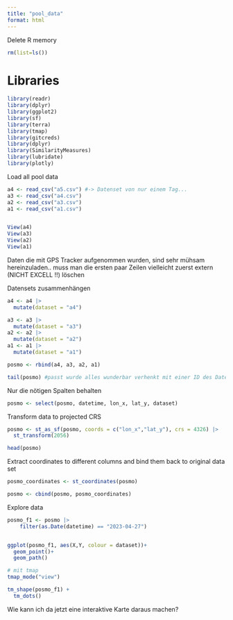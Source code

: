 ```yaml
---
title: "pool_data"
format: html
---
```


Delete R memory

```r
rm(list=ls())

```

# Libraries

```r
library(readr)
library(dplyr)
library(ggplot2)
library(sf)
library(terra)
library(tmap)
library(gitcreds)
library(dplyr)
library(SimilarityMeasures)
library(lubridate)
library(plotly)
```


Load all pool data
```r
a4 <- read_csv("a5.csv") #-> Datenset von nur einem Tag...
a3 <- read_csv("a4.csv")
a2 <- read_csv("a3.csv")
a1 <- read_csv("a1.csv")


View(a4)
View(a3)
View(a2)
View(a1)

```

Daten die mit GPS Tracker aufgenommen wurden, sind sehr mühsam hereinzuladen.. muss man die ersten paar Zeilen vielleicht zuerst extern (NICHT EXCELL !!) löschen

Datensets zusammenhängen
```r
a4 <- a4 |>  
  mutate(dataset = "a4")

a3 <- a3 |>  
  mutate(dataset = "a3")
a2 <- a2 |>  
  mutate(dataset = "a2")
a1 <- a1 |>  
  mutate(dataset = "a1")

posmo <- rbind(a4, a3, a2, a1)

tail(posmo) #passt wurde alles wunderbar verhenkt mit einer ID des Datensets in der Spalte "dataset"
```

Nur die nötigen Spalten behalten
```r
posmo <- select(posmo, datetime, lon_x, lat_y, dataset)
```

Transform data to projected CRS
```r
posmo <- st_as_sf(posmo, coords = c("lon_x","lat_y"), crs = 4326) |>
  st_transform(2056)

head(posmo)
```

Extract coordinates to different columns and bind them back to original data set
```r
posmo_coordinates <- st_coordinates(posmo)

posmo <- cbind(posmo, posmo_coordinates)
```
Explore data
```r
posmo_f1 <- posmo |>
    filter(as.Date(datetime) == "2023-04-27")


ggplot(posmo_f1, aes(X,Y, colour = dataset))+
  geom_point()+
  geom_path()

# mit tmap
tmap_mode("view")

tm_shape(posmo_f1) +
  tm_dots()
```

Wie kann ich da jetzt eine interaktive Karte daraus machen?
































































































































































































































